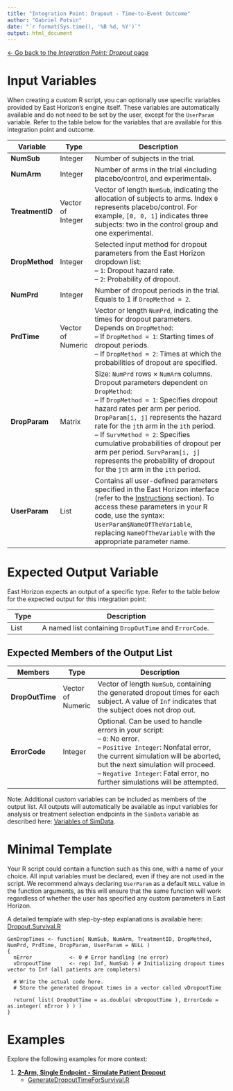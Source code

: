 ```yaml
---
title: "Integration Point: Dropout - Time-to-Event Outcome"
author: "Gabriel Potvin"
date: "`r format(Sys.time(), '%B %d, %Y')`"
output: html_document
---
```


[$\leftarrow$ Go back to the *Integration Point: Dropout* page](IntegrationPointDropout.html)


# Input Variables

When creating a custom R script, you can optionally use specific variables provided by East Horizon's engine itself. These variables are automatically available and do not need to be set by the user, except for the `UserParam` variable. Refer to the table below for the variables that are available for this integration point and outcome.

| **Variable**   | **Type** | **Description**                                                                 |
|----------------|--------------|---------------------------------------------------------------------------------|
|**NumSub**|Integer|Number of subjects in the trial.|
|**NumArm**|Integer|Number of arms in the trial ﴾including placebo/control, and experimental﴿.|
|**TreatmentID**|Vector of Integer|Vector of length `NumSub`, indicating the allocation of subjects to arms. Index `0` represents placebo/control. For example, `[0, 0, 1]` indicates three subjects: two in the control group and one experimental. |
|**DropMethod**|Integer|Selected input method for dropout parameters from the East Horizon dropdown list:<br>– `1`: Dropout hazard rate.<br>– `2`: Probability of dropout.|
|**NumPrd**|Integer|Number of dropout periods in the trial. Equals to 1 if `DropMethod = 2`.|
|**PrdTime**|Vector of Numeric|Vector or length `NumPrd`, indicating the times for dropout parameters. Depends on `DropMethod`:<br>– If `DropMethod = 1`: Starting times of dropout periods.<br>– If `DropMethod = 2`: Times at which the probabilities of dropout are specified.|
|**DropParam**|Matrix|Size: `NumPrd` rows $\times$ `NumArm` columns. Dropout parameters dependent on `DropMethod`:<br>– If `DropMethod = 1`: Specifies dropout hazard rates per arm per period. `DropParam[i, j]` represents the hazard rate for the `jth` arm in the `ith` period.<br>– If `SurvMethod = 2`: Specifies cumulative probabilities of dropout per arm per period. `SurvParam[i, j]` represents the probability of dropout for the `jth` arm in the `ith` period.|
| **UserParam**  | List     | Contains all user-defined parameters specified in the East Horizon interface (refer to the [Instructions](IntegrationPointDropout.html#instructions) section). To access these parameters in your R code, use the syntax: `UserParam$NameOfTheVariable`, replacing `NameOfTheVariable` with the appropriate parameter name. |

# Expected Output Variable

East Horizon expects an output of a specific type. Refer to the table below for the expected output for this integration point:

| **Type**  | **Description**                                                                                  |
|------------------|--------------------------------------------------------------------------------------------------|
| List  | A named list containing `DropOutTime` and `ErrorCode`.                    |

## Expected Members of the Output List

| **Members**     | **Type**  | **Description**                                                                                  |
|----------------|--------------|---------------------------------------------------------------------------------|
| **DropOutTime**   | Vector of Numeric  | Vector of length `NumSub`, containing the generated dropout times for each subject. A value of `Inf` indicates that the subject does not drop out. |
| **ErrorCode**   | Integer  | Optional. Can be used to handle errors in your script:<br>– `0`: No error.<br> – `Positive Integer`: Nonfatal error, the current simulation will be aborted, but the next simulation will proceed.<br>– `Negative Integer`: Fatal error, no further simulations will be attempted.                  |

Note: Additional custom variables can be included as members of the output list. All outputs will automatically be available as input variables for analysis or treatment selection endpoints in the `SimData` variable as described here: [Variables of SimData](VariablesOfSimData.html).

# Minimal Template

Your R script could contain a function such as this one, with a name of your choice. All input variables must be declared, even if they are not used in the script. We recommend always declaring `UserParam` as a default `NULL` value in the function arguments, as this will ensure that the same function will work regardless of whether the user has specified any custom parameters in East Horizon.

A detailed template with step-by-step explanations is available here: [Dropout.Survival.R](https://github.com/Cytel-Inc/CyneRgy/blob/main/inst/Templates/Dropout.Survival.R) 

```
GenDropTimes <- function( NumSub, NumArm, TreatmentID, DropMethod, NumPrd, PrdTime, DropParam, UserParam = NULL )
{
  nError        	<- 0 # Error handling (no error)
  vDropoutTime     	<- rep( Inf, NumSub ) # Initializing dropout times vector to Inf (all patients are completers)	
  
  # Write the actual code here.
  # Store the generated dropout times in a vector called vDropoutTime

  return( list( DropOutTime = as.double( vDropoutTime ), ErrorCode = as.integer( nError ) ) )
}
```

# Examples

Explore the following examples for more context:

1. [**2-Arm, Single Endpoint - Simulate Patient Dropout**](2ArmPatientDropout.html)
    - [GenerateDropoutTimeForSurvival.R](https://github.com/Cytel-Inc/CyneRgy/blob/main/inst/Examples/2ArmPatientDropout/R/GenerateDropoutTimeForSurvival.R)
<!-- 2. [**Multiple Arm, Time-to-Event Outcome - Simulate Patient Dropout**](MultiArmPatientDropout.html)
    - [GenerateDropoutTimeMultiArmForSurvival.R](https://github.com/Cytel-Inc/CyneRgy/blob/main/inst/Examples/MultiArmPatientDropout/R/GenerateDropoutTimeMultiArmForSurvival.R) -->
